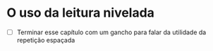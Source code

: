 # O uso da leitura nivelada {-}

- [ ] Terminar esse capítulo com um gancho para falar da utilidade da repetição espaçada
